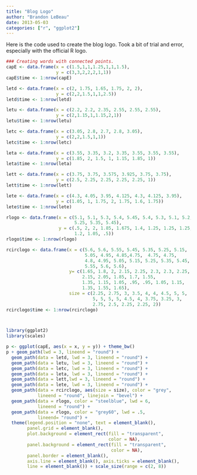 ```yaml
---
title: "Blog Logo"
author: "Brandon LeBeau"
date: 2013-05-03
categories: ["r", "ggplot2"]
---
```


Here is the code used to create the blog logo.  Took a bit of trial and error, especially with the official R logo.

```r
### Creating words with connected points.
capE <- data.frame(x = c(1.5,1,1,1.25,1,1,1.5), 
                   y = c(3,3,2,2,2,1,1))
capE$time <- 1:nrow(capE)

letd <- data.frame(x = c(2, 1.75, 1.65, 1.75, 2, 2), 
                   y = c(2,2,1.5,1,1,2.5))
letd$time <- 1:nrow(letd)

letu <- data.frame(x = c(2.2, 2.2, 2.35, 2.55, 2.55, 2.55), 
                   y = c(2,1.15,1,1.15,2,1))
letu$time <- 1:nrow(letu)

letc <- data.frame(x = c(3.05, 2.8, 2.7, 2.8, 3.05), 
                   y = c(2,2,1.5,1,1))
letc$time <- 1:nrow(letc)

leta <- data.frame(x = c(3.55, 3.35, 3.2, 3.35, 3.55, 3.55, 3.55), 
                   y = c(1.85, 2, 1.5, 1, 1.15, 1.85, 1))
leta$time <- 1:nrow(leta)

lett <- data.frame(x = c(3.75, 3.75, 3.575, 3.925, 3.75, 3.75), 
                   y = c(2.5, 2.25, 2.25, 2.25, 2.25, 1))
lett$time <- 1:nrow(lett)

lete <- data.frame(x = c(4.3, 4.05, 3.95, 4.125, 4.3, 4.125, 3.95), 
                   y = c(1.05, 1, 1.75, 2, 1.75, 1.6, 1.75))
lete$time <- 1:nrow(lete)

rlogo <- data.frame(x = c(5.1, 5.1, 5.3, 5.4, 5.45, 5.4, 5.3, 5.1, 5.2,
                          5.25, 5.35, 5.45),
                    y = c(.5, 2, 2, 1.85, 1.675, 1.4, 1.25, 1.25, 1.25,
                          1.2, 1.05, .5))
rlogo$time <- 1:nrow(rlogo)

rcirclogo <- data.frame(x = c(5.6, 5.6, 5.55, 5.45, 5.35, 5.25, 5.15,
                              5.05, 4.95, 4.85,4.75,  4.75, 4.75,
                              4.8, 4.95, 5.05, 5.15, 5.25, 5.35, 5.45,
                              5.55, 5.6, 5.6),
                        y= c(1.65, 1.8, 2, 2.15, 2.25, 2.3, 2.3, 2.25,
                             2.15, 2.05, 1.85, 1.7, 1.55, 
                             1.35, 1.15, 1.05, .95, .95, 1.05, 1.15,
                             1.35, 1.55, 1.65),
                        size = c(2.25, 2.75, 3, 3.5, 4, 4, 4.5, 5, 5,
                                 5, 5, 5, 5, 4.5, 4, 3.75, 3.25, 3,
                                 2.75, 2.5, 2.25, 2.25, 2))
rcirclogo$time <- 1:nrow(rcirclogo)



library(ggplot2)
library(scales)

p <- ggplot(capE, aes(x = x, y = y)) + theme_bw()
p + geom_path(lwd = 3, lineend = "round") + 
  geom_path(data = letd, lwd = 3, lineend = "round") + 
  geom_path(data = letu, lwd = 3, lineend = "round") + 
  geom_path(data = letc, lwd = 3, lineend = "round") + 
  geom_path(data = leta, lwd = 3, lineend = "round") + 
  geom_path(data = lett,lwd = 3, lineend = "round") + 
  geom_path(data = lete, lwd = 3, lineend = "round") +
  geom_path(data = rcirclogo, aes(size = size), color = "grey", 
            lineend = "round", linejoin = "bevel") + 
  geom_path(data = rlogo, color = "steelblue", lwd = 6, 
            lineend = "round") + 
  geom_path(data = rlogo, color = "grey60", lwd = .5, 
            lineend= "round") +
  theme(legend.position = "none", text = element_blank(), 
        panel.grid = element_blank(),
        plot.background = element_rect(fill = "transparent", 
                                       color = NA),
        panel.background = element_rect(fill = "transparent", 
                                        color = NA),
        panel.border = element_blank(),
        axis.line = element_blank(), axis.ticks = element_blank(),
        line = element_blank()) + scale_size(range = c(2, 8))
```

